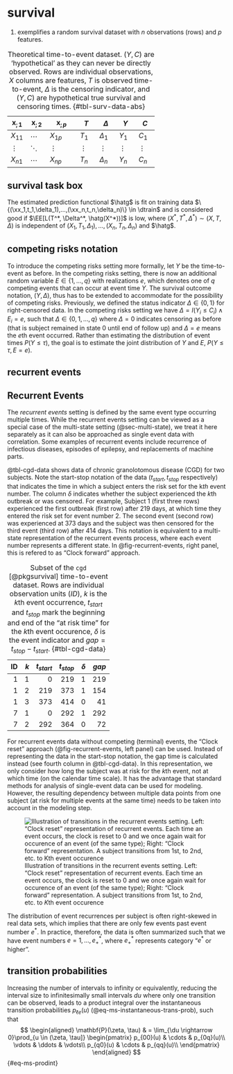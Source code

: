 # survival

(@tab-surv-data-abs) exemplifies a random survival dataset with $n$ observations (rows) and $p$ features.

| $\mathbf{x}_{;1}$ | $\mathbf{x}_{;2}$ | $\mathbf{x}_{;p}$ | $T$ | $\Delta$ | $Y$ | $C$ |
| -- | -- | --- | -- | --| -- | -- |
| $X_{11}$ | $\cdots$ | $X_{1p}$ | $T_1$ | $\Delta_1$ | $Y_1$ | $C_1$ |
| $\vdots$ | $\ddots$ | $\vdots$ | $\vdots$ | $\vdots$ | $\vdots$ | $\vdots$ |
| $X_{n1}$ | $\cdots$ | $X_{np}$ | $T_n$ | $\Delta_n$ | $Y_n$ | $C_n$ |

: Theoretical time-to-event dataset. $(Y,C)$ are 'hypothetical' as they can never be directly observed. Rows are individual observations, $X$ columns are features, $T$ is observed time-to-event, $\Delta$ is the censoring indicator, and $(Y,C)$ are hypothetical true survival and censoring times. {#tbl-surv-data-abs}



## survival task box

The estimated prediction functional $\hatg$ is fit on training data $\{(\xx_1,t_1,\delta_1),...,(\xx_n,t_n,\delta_n)\} \in \dtrain$ and is considered good if $\EE[L(T^*, \Delta^*, \hatg(X^*))]$ is low, where $(X^*, T^*, \Delta^*) \sim (X, T, \Delta)$ is independent of $(X_1,T_1,\Delta_1),...,(X_n,T_n,\Delta_n)$ and $\hatg$.


## competing risks notation

To introduce the competing risks setting more formally, let $Y$ be the time-to-event as before.
In the competing risks setting, there is now an additional random variable $E\in \{1,\ldots,q\}$ with realizations $e$, which denotes one of $q$ competing events that can occur at event time $Y$.
The survival outcome notation, $(Y, \Delta)$, thus has to be extended to accommodate for the possibility of competing risks.
Previously, we defined the status indicator $\Delta \in \{0,1\}$ for right-censored data.
In the competing risks setting we have $\Delta = I(Y_i \leq C_i) \wedge E_i = e$, such that
$\Delta \in \{0, 1, \ldots, q\}$ where $\Delta = 0$ indicates censoring as before (that is subject remained in state 0 until end of follow up) and $\Delta = e$ means the $e$th event occurred.
Rather than estimating the distribution of event times $P(Y\leq \tau)$, the goal is to estimate the joint distribution of $Y$ and $E$, $P(Y\leq \tau, E=e)$.



## recurrent events



## Recurrent Events {#sec-recurrent-events}

The *recurrent events* setting is defined by the same event type occurring multiple times.
While the recurrent events setting can be viewed as a special case of the multi-state setting (@sec-multi-state), we treat it here separately as it can also be approached as single event data with correlation.
Some examples of recurrent events include recurrence of infectious diseases, episodes of epilepsy, and replacements of machine parts.

@tbl-cgd-data shows data of chronic granolotomous disease (CGD) for two subjects.
Note the start-stop notation of the data ($t_{start}, t_{stop}$ respectively) that indicates the time in which a subject enters the risk set for the k*th* event number.
The column $\delta$ indicates whether the subject experienced the $k$th outbreak or was censored.
For example, Subject 1 (first three rows) experienced the first outbreak (first row) after 219 days, at which time they entered the risk set for event number 2.
The second event (second row) was experienced at 373 days and the subject was then censored for the third event (third row) after 414 days.
This notation is equivalent to a multi-state representation of the recurrent events process, where each event number represents a different state.
In @fig-recurrent-events, right panel, this is refered to as "Clock forward" approach.

| ID| $k$ | $t_{start}$| $t_{stop}$|$\delta$|$gap$|
|--:|---:|---:|------:|--:|-----:|
|  1|1|  0 | 219|   1| 219|
|  1|2|219 | 373|   1| 154|
|  1|3|373 | 414|   0|  41|
|  7|1|  0 | 292|   1| 292|
|  7|2|292 | 364|   0|  72|
: Subset of the `cgd`  [@pkgsurvival] time-to-event dataset.
Rows are individual observation units ($ID$), $k$ is the $k$th event occurrence, $t_{start}$ and $t_{stop}$ mark the beginning and end of the "at risk time" for the $k$th event occurence, $\delta$ is the event indicator and $gap = t_{stop} - t_{start}$. {#tbl-cgd-data}

For recurrent events data without competing (terminal) events, the "Clock reset" approach (@fig-recurrent-events, left panel) can be used.
Instead of representing the data in the start-stop notation, the gap time is calculated instead (see fourth column in @tbl-cgd-data).
In this representation, we only consider how long the subject was at risk for the $k$th event, not at which time (on the calendar time scale).
It has the advantage that standard methods for analysis of single-event data can be used for modeling.
However, the resulting dependency between multiple data points from one subject (at risk for multiple events at the same time) needs to be taken into account in the modeling step.

![Illustration of transitions in the recurrent events setting. Left: "Clock reset" representation of recurrent events. Each time an event occurs, the clock is reset to 0 and we once again wait for occurence of an event (of the same type); Right: "Clock forward" representation. A subject transitions from 1st, to 2nd, etc. to $K$th event occurence](Figures/survival/recurrent-events.png){#fig-recurrent-events fig-alt="Schematic illustration of recurrent events transitions."}

The distribution of event recurrences per subject is often right-skewed in real data sets, which implies that there are only few events past event number $e^*$.
In practice, therefore, the data is often summarized such that we have event numbers $e = 1,\ldots, e^*_+$, where $e^*_+$ represents category "$e^*$ or higher".


## transition probabilities

Increasing the number of intervals to infinity or equivalently, reducing the interval size to infinitesimally small intervals $du$ where only one transition can be observed, leads to a product integral over the instantaneous transition probabilities $p_{\ell e}(u)$ (@eq-ms-instantaneous-trans-prob), such that
<!--  -->
$$
\begin{aligned}
\mathbf{P}(\zeta, \tau) & = \lim_{\du \rightarrow 0}\prod_{u \in (\zeta, \tau]}
  \begin{pmatrix}
    p_{00}(u) & \cdots & p_{0q}(u)\\
    \vdots                  & \ddots & \vdots\\
    p_{q0}(u)  & \cdots & p_{qq}(u)\\
  \end{pmatrix}
\end{aligned}
$$ {#eq-ms-prodint}
<!--  -->
